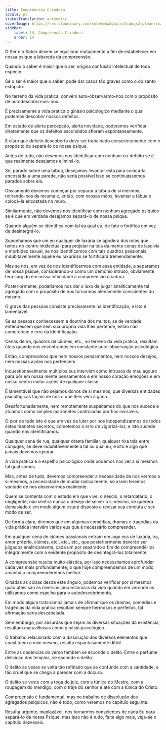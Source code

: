 ```yaml
---
title: Compreensão Criadora
locale: pt
statusTranslation: automatic
coverImage: https://res.cloudinary.com/xmfm6mhw3gwctndtcubgx2rptnae/image/upload/v1741354419/small_cover_la_gran_rebelion_28716e29d2.webp
sidebar:
    label: 14. Compreensão Criadora
    order: 14
---
```

O Ser e o Saber devem se equilibrar mutuamente a fim de estabelecer em nossa psique a labareda da compreensão.

Quando o saber é maior que o ser, origina confusão intelectual de toda espécie.

Se o ser é maior que o saber, pode dar casos tão graves como o do santo estúpido.

No terreno da vida prática, convém auto-observarmo-nos com o propósito de autodescobrirmos-nos.

É precisamente a vida prática o ginásio psicológico mediante o qual podemos descobrir nossos defeitos.

Em estado de alerta percepção, alerta novidade, poderemos verificar diretamente que os defeitos escondidos afloram espontaneamente.

É claro que defeito descoberto deve ser trabalhado conscientemente com o propósito de separá-lo de nossa psique.

Antes de tudo, não devemos nos identificar com nenhum eu-defeito se é que realmente desejamos eliminá-lo.

Se, parado sobre uma tábua, desejamos levantar esta para colocá-la encostada a uma parede, não seria possível isso se continuássemos parados sobre ela.

Obviamente devemos começar por separar a tábua de si mesmos, retirando-nos da mesma e, então, com nossas mãos, levantar a tábua e colocá-la encostada no muro.

Similarmente, não devemos nos identificar com nenhum agregado psíquico se é que em verdade desejamos separá-lo de nossa psique.

Quando alguém se identifica com tal ou qual eu, de fato o fortifica em vez de desintegrá-lo.

Suponhamos que um eu qualquer de luxúria se apodera dos rolos que temos no centro intelectual para projetar na tela da mente cenas de lascívia e morbidez sexual, se nos identificamos com tais quadros passionais, indubitavelmente aquele eu luxurioso se fortificará tremendamente.

Mas se nós, em vez de nos identificarmos com essa entidade, a separamos de nossa psique, considerando-a como um demônio intruso, obviamente terá surgido em nossa intimidade a compreensão criadora.

Posteriormente, poderíamos nos dar o luxo de julgar analiticamente tal agregado com o propósito de nos tornarmos plenamente conscientes do mesmo.

O grave das pessoas consiste precisamente na identificação, e isto é lamentável.

Se as pessoas conhecessem a doutrina dos muitos, se de verdade entendessem que nem sua própria vida lhes pertence, então não cometeriam o erro da identificação.

Cenas de ira, quadros de ciúmes, etc., no terreno da vida prática, resultam úteis quando nos encontramos em constante auto-observação psicológica.

Então, comprovamos que nem nossos pensamentos, nem nossos desejos, nem nossas ações nos pertencem.

Inquestionavelmente múltiplos eus intervêm como intrusos de mau agouro para pôr em nossa mente pensamentos e em nosso coração emoções e em nosso centro motor ações de qualquer classe.

É lamentável que não sejamos donos de si mesmos, que diversas entidades psicológicas façam de nós o que lhes vêm à gana.

Desafortunadamente, nem remotamente suspeitamos do que nos sucede e atuamos como simples marionetes controladas por fios invisíveis.

O pior de tudo isto é que em vez de lutar por nos independizarmos de todos estes tiranetes secretos, cometemos o erro de vigorizá-los, e isto sucede quando nos identificamos.

Qualquer cena de rua, qualquer drama familiar, qualquer rixa tola entre cônjuges, se deve indubitavelmente a tal ou qual eu, e isto é algo que jamais devemos ignorar.

A vida prática é o espelho psicológico onde podemos nos ver a si mesmos tal qual somos.

Mas, antes de tudo, devemos compreender a necessidade de nos vermos a si mesmos, a necessidade de mudar radicalmente, só assim teremos vontade de nos observarmos realmente.

Quem se contenta com o estado em que vive, o néscio, o retardatário, o negligente, não sentirá nunca o desejo de se ver a si mesmo, se quererá demasiado e em modo algum estará disposto a revisar sua conduta e seu modo de ser.

De forma clara, diremos que em algumas comédias, dramas e tragédias da vida prática intervêm vários eus que é necessário compreender.

Em qualquer cena de ciúmes passionais entram em jogo eus de luxúria, ira, amor próprio, ciúmes, etc., etc., etc., que posteriormente deverão ser julgados analiticamente, cada um por separado a fim de compreendê-los integralmente com o evidente propósito de desintegrá-los totalmente.

A compreensão resulta muito elástica, por isso necessitamos aprofundar cada vez mais profundamente; o que hoje compreendemos de um modo, amanhã o compreenderemos melhor.

Olhadas as coisas desde este ângulo, podemos verificar por si mesmos quão úteis são as diversas circunstâncias da vida quando em verdade as utilizamos como espelho para o autodescobrimento.

Em modo algum trataríamos jamais de afirmar que os dramas, comédias e tragédias da vida prática resultam sempre hermosos e perfeitos, tal afirmação seria descabelada.

Sem embargo, por absurdas que sejam as diversas situações da existência, resultam maravilhosas como ginásio psicológico.

O trabalho relacionado com a dissolução dos diversos elementos que constituem o mim mesmo, resulta espantosamente difícil.

Entre as cadências do verso também se esconde o delito. Entre o perfume delicioso dos templos, se esconde o delito.

O delito às vezes se volta tão refinado que se confunde com a santidade, e tão cruel que se chega a parecer com a doçura.

O delito se veste com a toga do juiz, com a túnica do Mestre, com a roupagem do mendigo, com o traje do senhor e até com a túnica do Cristo.

Compreensão é fundamental, mas no trabalho de dissolução dos agregados psíquicos, não é tudo, como veremos no capítulo seguinte.

Resulta urgente, inaplazável, nos tornarmos conscientes de cada Eu para separá-lo de nossa Psique, mas isso não é tudo, falta algo mais, veja-se o capítulo dezesseis.

